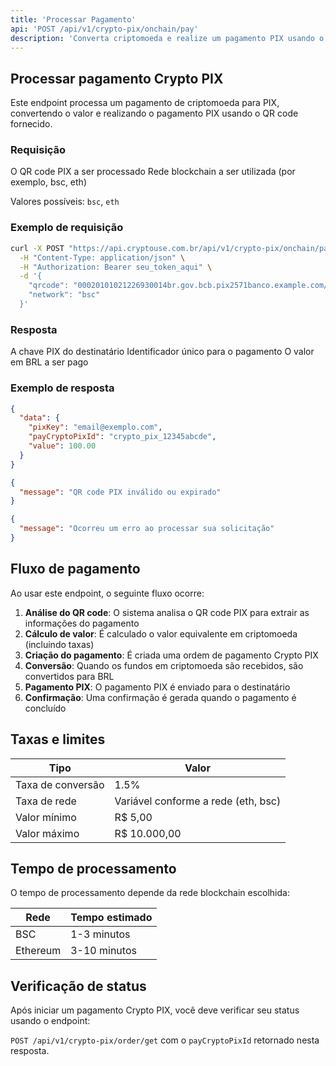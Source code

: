 ```yaml
---
title: 'Processar Pagamento'
api: 'POST /api/v1/crypto-pix/onchain/pay'
description: 'Converta criptomoeda e realize um pagamento PIX usando o QR code fornecido'
---
```


## Processar pagamento Crypto PIX

Este endpoint processa um pagamento de criptomoeda para PIX, convertendo o valor e realizando o pagamento PIX usando o QR code fornecido.

### Requisição

<ParamField body="qrcode" type="string" required>
  O QR code PIX a ser processado
</ParamField>

<ParamField body="network" type="string" required>
  Rede blockchain a ser utilizada (por exemplo, bsc, eth)
  
  Valores possíveis: `bsc`, `eth`
</ParamField>

### Exemplo de requisição

```bash
curl -X POST "https://api.cryptouse.com.br/api/v1/crypto-pix/onchain/pay" \
  -H "Content-Type: application/json" \
  -H "Authorization: Bearer seu_token_aqui" \
  -d '{
    "qrcode": "00020101021226930014br.gov.bcb.pix2571banco.example.com/pix/v2/123456789abcdefg5204000053039865802BR5925NOME DO BENEFICIARIO6009SAO PAULO62070503***63041234",
    "network": "bsc"
  }'
```

### Resposta

<ResponseField name="data" type="object">
  <Expandable title="Propriedades">
    <ResponseField name="pixKey" type="string">
      A chave PIX do destinatário
    </ResponseField>
    <ResponseField name="payCryptoPixId" type="string">
      Identificador único para o pagamento
    </ResponseField>
    <ResponseField name="value" type="number">
      O valor em BRL a ser pago
    </ResponseField>
  </Expandable>
</ResponseField>

### Exemplo de resposta

<CodeGroup>

```json Sucesso (200)
{
  "data": {
    "pixKey": "email@exemplo.com",
    "payCryptoPixId": "crypto_pix_12345abcde",
    "value": 100.00
  }
}
```

```json Requisição inválida (400)
{
  "message": "QR code PIX inválido ou expirado"
}
```

```json Erro interno (500)
{
  "message": "Ocorreu um erro ao processar sua solicitação"
}
```

</CodeGroup>

## Fluxo de pagamento

Ao usar este endpoint, o seguinte fluxo ocorre:

1. **Análise do QR code**: O sistema analisa o QR code PIX para extrair as informações do pagamento
2. **Cálculo de valor**: É calculado o valor equivalente em criptomoeda (incluindo taxas)
3. **Criação do pagamento**: É criada uma ordem de pagamento Crypto PIX
4. **Conversão**: Quando os fundos em criptomoeda são recebidos, são convertidos para BRL
5. **Pagamento PIX**: O pagamento PIX é enviado para o destinatário
6. **Confirmação**: Uma confirmação é gerada quando o pagamento é concluído

## Taxas e limites

| Tipo | Valor |
|------|-------|
| Taxa de conversão | 1.5% |
| Taxa de rede | Variável conforme a rede (eth, bsc) |
| Valor mínimo | R$ 5,00 |
| Valor máximo | R$ 10.000,00 |

## Tempo de processamento

O tempo de processamento depende da rede blockchain escolhida:

| Rede | Tempo estimado |
|------|----------------|
| BSC | 1-3 minutos |
| Ethereum | 3-10 minutos |

## Verificação de status

Após iniciar um pagamento Crypto PIX, você deve verificar seu status usando o endpoint:

`POST /api/v1/crypto-pix/order/get` com o `payCryptoPixId` retornado nesta resposta. 